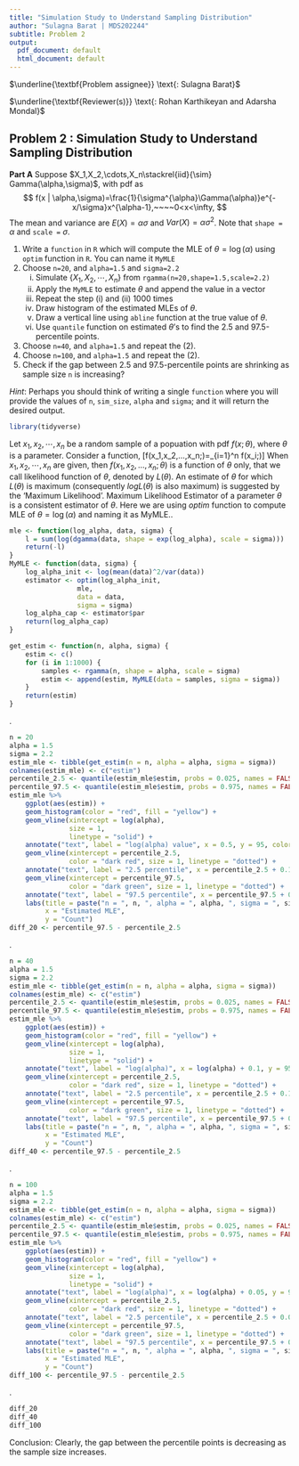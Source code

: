 ---
title: "Simulation Study to Understand Sampling Distribution"
author: "Sulagna Barat | MDS202244"
subtitle: Problem 2
output:
  pdf_document: default
  html_document: default
---


$\underline{\textbf{Problem assignee}} \text{: Sulagna Barat}$

$\underline{\textbf{Reviewer(s)}} \text{: Rohan Karthikeyan and Adarsha Mondal}$

## Problem 2 : Simulation Study to Understand Sampling Distribution

**Part A**
Suppose $X_1,X_2,\cdots,X_n\stackrel{iid}{\sim} Gamma(\alpha,\sigma)$, with pdf as
$$
f(x | \alpha,\sigma)=\frac{1}{\sigma^{\alpha}\Gamma(\alpha)}e^{- x/\sigma}x^{\alpha-1},~~~~0<x<\infty,
$$
The mean and variance are $E(X)=\alpha\sigma$ and $Var(X)=\alpha\sigma^2$. Note that `shape = ` $\alpha$ and `scale = ` $\sigma$.

1. Write a `function` in `R` which will compute the MLE of $\theta=\log(\alpha)$ using `optim` function in `R`. You can name it `MyMLE`
2. Choose `n=20`, and `alpha=1.5` and `sigma=2.2`
     (i) Simulate $\{X_1,X_2,\cdots,X_n\}$ from `rgamma(n=20,shape=1.5,scale=2.2)`
     (ii) Apply the `MyMLE` to estimate $\theta$ and append the value in a vector
     (iii) Repeat the step (i) and (ii) 1000 times
     (iv) Draw histogram of the estimated MLEs of $\theta$.
     (v) Draw a vertical line using `abline` function at the true value of $\theta$.
     (vi) Use `quantile` function on estimated $\theta$'s to find the 2.5 and 97.5-percentile points. 
3.  Choose `n=40`, and `alpha=1.5` and repeat the (2).
4.  Choose `n=100`, and `alpha=1.5` and repeat the (2).
5. Check if the gap between 2.5 and 97.5-percentile points are shrinking as sample size `n` is increasing?

*Hint*: Perhaps you should think of writing a single `function` where you will provide the values of `n`, `sim_size`, `alpha` and `sigma`; and it will return the desired output. 

```{r echo=FALSE, messages=FALSE}
library(tidyverse)
```
\newpage
Let $x_1,x_2,\cdots,x_n$ be a random sample of a popuation with pdf $f(x;\theta)$, where $\theta$ is a parameter. Consider a function, \[f(x_1,x_2,...,x_n;\theta)=\prod_{i=1}^n f(x_i;\theta)\]
When $x_1,x_2,\cdots,x_n$ are given, then $f(x_1,x_2,...,x_n;\theta)$ is a function of $\theta$ only, that we call likelihood function of $\theta$, denoted by $L(\theta)$. An estimate of $\theta$ for which $L(\theta)$ is maximum (consequently $log L(\theta)$ is also maximum) is suggested by the 'Maximum Likelihood'.
Maximum Likelihood Estimator of a parameter $\theta$ is a consistent estimator of $\theta$.
\newline 
Here we are using $optim$ function to compute MLE of $\theta=\log(\alpha)$ and naming it as MyMLE.\newline
1. 
```{r warning=FALSE}
mle <- function(log_alpha, data, sigma) {
    l = sum(log(dgamma(data, shape = exp(log_alpha), scale = sigma)))
    return(-l)
}
MyMLE <- function(data, sigma) {
    log_alpha_init <- log(mean(data)^2/var(data))
    estimator <- optim(log_alpha_init,
                 mle,
                 data = data,
                 sigma = sigma)
    log_alpha_cap <- estimator$par
    return(log_alpha_cap)
}
```

```{r warning=FALSE}
get_estim <- function(n, alpha, sigma) {
    estim <- c()
    for (i in 1:1000) {
        samples <- rgamma(n, shape = alpha, scale = sigma)
        estim <- append(estim, MyMLE(data = samples, sigma = sigma))
    }
    return(estim)
}
```
\newpage
2. 
```{r warning=FALSE}
n = 20
alpha = 1.5
sigma = 2.2
estim_mle <- tibble(get_estim(n = n, alpha = alpha, sigma = sigma))
colnames(estim_mle) <- c("estim")
percentile_2.5 <- quantile(estim_mle$estim, probs = 0.025, names = FALSE)
percentile_97.5 <- quantile(estim_mle$estim, probs = 0.975, names = FALSE)
estim_mle %>% 
    ggplot(aes(estim)) +
    geom_histogram(color = "red", fill = "yellow") +
    geom_vline(xintercept = log(alpha), 
               size = 1,
               linetype = "solid") +
    annotate("text", label = "log(alpha) value", x = 0.5, y = 95, color = "black") +
    geom_vline(xintercept = percentile_2.5, 
               color = "dark red", size = 1, linetype = "dotted") +
    annotate("text", label = "2.5 percentile", x = percentile_2.5 + 0.1, y = 95, color = "black") +
    geom_vline(xintercept = percentile_97.5, 
               color = "dark green", size = 1, linetype = "dotted") +
    annotate("text", label = "97.5 percentile", x = percentile_97.5 + 0.1, y = 95, color = "black") +
    labs(title = paste("n = ", n, ", alpha = ", alpha, ", sigma = ", sigma),
         x = "Estimated MLE",
         y = "Count")
diff_20 <- percentile_97.5 - percentile_2.5
```
\newpage
3.
```{r warning=FALSE}
n = 40
alpha = 1.5
sigma = 2.2
estim_mle <- tibble(get_estim(n = n, alpha = alpha, sigma = sigma))
colnames(estim_mle) <- c("estim")
percentile_2.5 <- quantile(estim_mle$estim, probs = 0.025, names = FALSE)
percentile_97.5 <- quantile(estim_mle$estim, probs = 0.975, names = FALSE)
estim_mle %>% 
    ggplot(aes(estim)) +
    geom_histogram(color = "red", fill = "yellow") +
    geom_vline(xintercept = log(alpha), 
               size = 1,
               linetype = "solid") +
    annotate("text", label = "log(alpha)", x = log(alpha) + 0.1, y = 95, color = "black") +
    geom_vline(xintercept = percentile_2.5, 
               color = "dark red", size = 1, linetype = "dotted") +
    annotate("text", label = "2.5 percentile", x = percentile_2.5 + 0.1, y = 95, color = "black") +
    geom_vline(xintercept = percentile_97.5, 
               color = "dark green", size = 1, linetype = "dotted") +
    annotate("text", label = "97.5 percentile", x = percentile_97.5 + 0.1, y = 95, color = "black") +
    labs(title = paste("n = ", n, ", alpha = ", alpha, ", sigma = ", sigma),
         x = "Estimated MLE",
         y = "Count")
diff_40 <- percentile_97.5 - percentile_2.5
```
\newpage
4. 
```{r warning=FALSE}
n = 100
alpha = 1.5
sigma = 2.2
estim_mle <- tibble(get_estim(n = n, alpha = alpha, sigma = sigma))
colnames(estim_mle) <- c("estim")
percentile_2.5 <- quantile(estim_mle$estim, probs = 0.025, names = FALSE)
percentile_97.5 <- quantile(estim_mle$estim, probs = 0.975, names = FALSE)
estim_mle %>% 
    ggplot(aes(estim)) +
    geom_histogram(color = "red", fill = "yellow") +
    geom_vline(xintercept = log(alpha), 
               size = 1,
               linetype = "solid") +
    annotate("text", label = "log(alpha)", x = log(alpha) + 0.05, y = 95, color = "black") +
    geom_vline(xintercept = percentile_2.5, 
               color = "dark red", size = 1, linetype = "dotted") +
    annotate("text", label = "2.5 percentile", x = percentile_2.5 + 0.05, y = 95, color = "black") +
    geom_vline(xintercept = percentile_97.5, 
               color = "dark green", size = 1, linetype = "dotted") +
    annotate("text", label = "97.5 percentile", x = percentile_97.5 + 0.05, y = 95, color = "black") +
    labs(title = paste("n = ", n, ", alpha = ", alpha, ", sigma = ", sigma),
         x = "Estimated MLE",
         y = "Count")
diff_100 <- percentile_97.5 - percentile_2.5
```
\newpage
5.
```{r}
diff_20
diff_40
diff_100
```
Conclusion:
Clearly, the gap between the percentile points is decreasing as the sample size increases.

